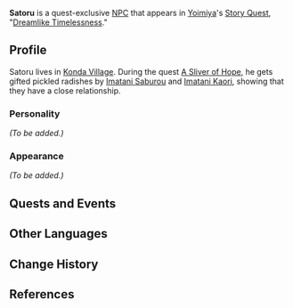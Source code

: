 {{Meta
<!-- Remove this template after adding the missing info -->
|missing_NPC_profile  = yes
}}
{{Character Infobox
|type             = Quest NPC
|image            = NPC Satoru.png
|region           = Inazuma
|voiceEN          = [https://www.voicemoto.com/ June Yoon]<ref>Twitter: [https://twitter.com/JuneYoon_/status/1418392695458787331 EN VA Self Announcement]</ref>
}}
'''Satoru''' is a quest-exclusive [[NPC]] that appears in [[Yoimiya]]'s [[Story Quest]], "[[Dreamlike Timelessness]]."
<!--
==Location==
<gallery>
NPC Location Satoru.png|Satoru's location
NPC Location Satoru Context.png|Additional context
</gallery>
-->
==Profile==
<!-- detailed story/lore information goes here -->
Satoru lives in [[Konda Village]]. During the quest [[A Sliver of Hope]], he gets gifted pickled radishes by [[Imatani Saburou]] and [[Imatani Kaori]], showing that they have a close relationship.

===Personality===
''(To be added.)''

===Appearance===
''(To be added.)''

==Quests and Events==
{{Quests and Events}}

==Other Languages==
{{Other Languages
|default_hidden = 1
|en      = Satoru
|zhs     = 聪
|zhs_rm  = Cōng
|zht     = 聰
|zht_rm  = Cōng
|ja      = 聡
|ja_rm   = Satoru
|ko      = 사토루
|ko_rm   = Satoru
|es      = Satoru
|fr      = Satoru
|ru      = Сатору
|th      = Satoru
|vi      = Satoru
|de      = Satoru
|id      = Satoru
|pt      = Satoru
|tr      = Satoru
|it      = Satoru
}}

==Change History==
{{Change History|2.0}}

==References==
{{Reflist}}